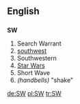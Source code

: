 ==English==
==={{initialism}}===
'''SW'''

# Search Warrant
# [[southwest]]
# Southwestern
# [[Star Wars]]
# Short Wave
# ''(handbells)'' "shake"

[[de:SW]]
[[pl:SW]]
[[tr:SW]]